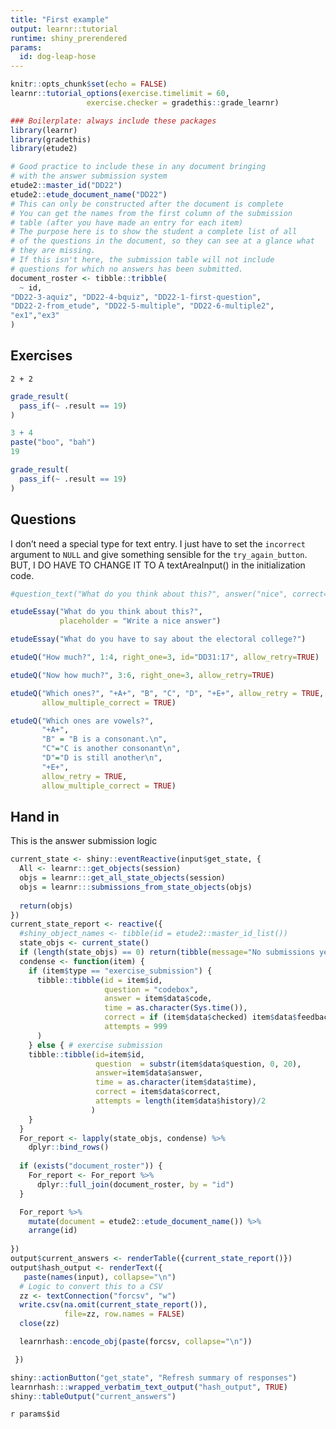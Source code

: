```yaml
---
title: "First example"
output: learnr::tutorial
runtime: shiny_prerendered
params:
  id: dog-leap-hose
---
```


```r
knitr::opts_chunk$set(echo = FALSE)
learnr::tutorial_options(exercise.timelimit = 60, 
                 exercise.checker = gradethis::grade_learnr)
```
```r
### Boilerplate: always include these packages
library(learnr)
library(gradethis)
library(etude2)
```

```r
# Good practice to include these in any document bringing
# with the answer submission system
etude2::master_id("DD22")
etude2::etude_document_name("DD22")
# This can only be constructed after the document is complete
# You can get the names from the first column of the submission
# table (after you have made an entry for each item)
# The purpose here is to show the student a complete list of all
# of the questions in the document, so they can see at a glance what
# they are missing.
# If this isn't here, the submission table will not include 
# questions for which no answers has been submitted.
document_roster <- tibble::tribble(
  ~ id,
"DD22-3-aquiz", "DD22-4-bquiz", "DD22-1-first-question",
"DD22-2-from_etude", "DD22-5-multiple", "DD22-6-multiple2",
"ex1","ex3"
)
```




## Exercises

```t
2 + 2
```

```r
grade_result(
  pass_if(~ .result == 19)
)
```

```r
3 + 4
paste("boo", "bah")
19
```

```r
grade_result(
  pass_if(~ .result == 19)
)
```

## Questions

I don't need a special type for text entry. I just have to set the `incorrect` argument to `NULL` and give something sensible for the `try_again_button`. BUT, I DO HAVE TO CHANGE IT TO A textAreaInput() in the initialization code.

```r
#question_text("What do you think about this?", answer("nice", correct=TRUE), allow_retry=TRUE, incorrect=NULL, try_again_button = "Edit answer.", placeholder = "Write a nice essay, please!")
```


```r
etudeEssay("What do you think about this?",
           placeholder = "Write a nice answer")
```


```r
etudeEssay("What do you have to say about the electoral college?")
```

```r
etudeQ("How much?", 1:4, right_one=3, id="DD31:17", allow_retry=TRUE)
```

```r
etudeQ("Now how much?", 3:6, right_one=3, allow_retry=TRUE)
```

```r
etudeQ("Which ones?", "+A+", "B", "C", "D", "+E+", allow_retry = TRUE,
       allow_multiple_correct = TRUE)
```

```r
etudeQ("Which ones are vowels?", 
       "+A+", 
       "B" = "B is a consonant.\n", 
       "C"="C is another consonant\n", 
       "D"="D is still another\n", 
       "+E+", 
       allow_retry = TRUE,
       allow_multiple_correct = TRUE)
```

## Hand in

This is the answer submission logic


```r
current_state <- shiny::eventReactive(input$get_state, {
  All <- learnr:::get_objects(session)
  objs = learnr:::get_all_state_objects(session)
  objs = learnr:::submissions_from_state_objects(objs)
  
  return(objs)
})
current_state_report <- reactive({
  #shiny_object_names <- tibble(id = etude2::master_id_list())
  state_objs <- current_state()
  if (length(state_objs) == 0) return(tibble(message="No submissions yet"))
  condense <- function(item) {
    if (item$type == "exercise_submission") {
      tibble::tibble(id = item$id, 
                     question = "codebox",
                     answer = item$data$code,
                     time = as.character(Sys.time()), 
                     correct = if (item$data$checked) item$data$feedback$correct else FALSE,
                     attempts = 999
      )
    } else { # exercise submission
    tibble::tibble(id=item$id, 
                   question  = substr(item$data$question, 0, 20),
                   answer=item$data$answer,
                   time = as.character(item$data$time),
                   correct = item$data$correct,
                   attempts = length(item$data$history)/2
                  )
    }
  }
  For_report <- lapply(state_objs, condense) %>%
    dplyr::bind_rows()
  
  if (exists("document_roster")) {
    For_report <- For_report %>% 
      dplyr::full_join(document_roster, by = "id")
  }

  For_report %>% 
    mutate(document = etude2::etude_document_name()) %>%
    arrange(id)
  
})
output$current_answers <- renderTable({current_state_report()})
output$hash_output <- renderText({
   paste(names(input), collapse="\n")
  # Logic to convert this to a CSV
  zz <- textConnection("forcsv", "w")
  write.csv(na.omit(current_state_report()),
            file=zz, row.names = FALSE)
  close(zz)

  learnrhash::encode_obj(paste(forcsv, collapse="\n"))

 })
```

```r
shiny::actionButton("get_state", "Refresh summary of responses")
learnrhash:::wrapped_verbatim_text_output("hash_output", TRUE)
shiny::tableOutput("current_answers")
```





`r params$id`

